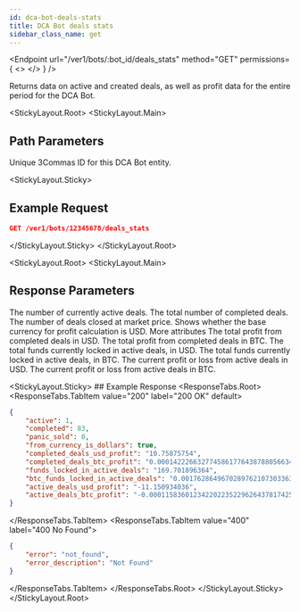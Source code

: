 ```yaml
---
id: dca-bot-deals-stats
title: DCA Bot deals stats
sidebar_class_name: get
---
```



<Endpoint
  url="/ver1/bots/:bot_id/deals_stats"
  method="GET"
  permissions={
    <>
      <Permission title="Permission" description="BOTS_READ" />
      <Permission title="Security" description="SIGNED" />
    </>
  }
/>

Returns data on active and created deals, as well as profit data for the entire period for the DCA Bot.

<StickyLayout.Root>
<StickyLayout.Main>
## Path Parameters
<ApiParam name='bot_id' type='integer' id="bot_id" required>
   Unique 3Commas ID for this DCA Bot entity.
</ApiParam>
</StickyLayout.Main>

<StickyLayout.Sticky>
## Example Request 
```json
GET /ver1/bots/12345678/deals_stats
```
</StickyLayout.Sticky>
</StickyLayout.Root>

<StickyLayout.Root>
<StickyLayout.Main>
## Response Parameters
<ApiParam name='active' type='integer' id="active">
The number of currently active deals.
</ApiParam>

<ApiParam name='completed' type='integer' id="completed">
The total number of completed deals.
</ApiParam>

<ApiParam name='panic_sold' type='integer' id="panic_sold">
The number of deals closed at market price.
</ApiParam>

<ApiParam name='from_currency_is_dollars' type='boolean' id="from_currency_is_dollars">
Shows whether the base currency for profit calculation is USD.
</ApiParam>

<CollapseAll>
<CollapseAllHeading> More attributes <CollapseAllButton /> </CollapseAllHeading>
<CollapsibleApiParam name='completed_deals_usd_profit' type='string' id="completed_deals_usd_profit">
The total profit from completed deals in USD.
</CollapsibleApiParam>

<CollapsibleApiParam name='completed_deals_btc_profit' type='string' id="completed_deals_btc_profit">
The total profit from completed deals in BTC.
</CollapsibleApiParam>

<CollapsibleApiParam name='funds_locked_in_active_deals' type='string' id="funds_locked_in_active_deals">
The total funds currently locked in active deals, in USD.
</CollapsibleApiParam>

<CollapsibleApiParam name='btc_funds_locked_in_active_deals' type='string' id="btc_funds_locked_in_active_deals">
The total funds currently locked in active deals, in BTC.
</CollapsibleApiParam>

<CollapsibleApiParam name='active_deals_usd_profit' type='string' id="active_deals_usd_profit">
The current profit or loss from active deals in USD.
</CollapsibleApiParam>

<CollapsibleApiParam name='active_deals_btc_profit' type='string' id="active_deals_btc_profit">
The current profit or loss from active deals in BTC.
</CollapsibleApiParam>
</CollapseAll>
</StickyLayout.Main>

<StickyLayout.Sticky>
    ## Example Response
    <ResponseTabs.Root>
      <ResponseTabs.TabItem value="200" label="200 OK" default>
```json
{
    "active": 1,
    "completed": 83,
    "panic_sold": 0,
    "from_currency_is_dollars": true,
    "completed_deals_usd_profit": "10.75875754",
    "completed_deals_btc_profit": "0.00014222663277458617764387880566349063980977",
    "funds_locked_in_active_deals": "169.701896364",
    "btc_funds_locked_in_active_deals": "0.001762864967028976210730336302468929",
    "active_deals_usd_profit": "-11.150934036",
    "active_deals_btc_profit": "-0.000115836012342202235229626437817425"
}
```
</ResponseTabs.TabItem>
<ResponseTabs.TabItem value="400" label="400 No Found">
```json
{
    "error": "not_found",
    "error_description": "Not Found"
}
```
</ResponseTabs.TabItem>
    </ResponseTabs.Root>
   </StickyLayout.Sticky>
</StickyLayout.Root>